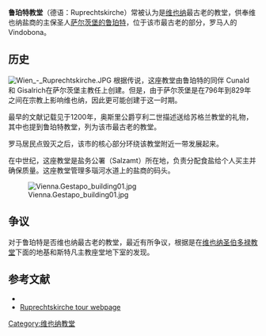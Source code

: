 {{Infobox religious building
|building_name= 鲁珀特教堂
|image=Ruprechtskirche_Wien.jpg
|caption=鲁珀特教堂
|location= 奥地利维也纳
|geo = {{coord|48|12|43|N|16|22|28|E|display=inline|region:AT_type:landmark}}
|religious_affiliation=[[罗马天主教|罗马天主教]]
|rite=
|province=
|district=
|consecration_year=
|status=
|leadership= P. Gernot Wisser [[耶稣会|''s.j.'']]<ref name="OW">{{cite web|url=http://www.ruprechtskirche.at|title= Official Website of the St. Ruprecht's Church}}</ref>
|website= [http://www.ruprechtskirche.at Official Website]
|architect=
|architecture_type= [[教堂|教堂]] <ref name="ArchDiocese">{{cite web  |url=http://stephanscom.at/pfarren/dekanate/Stadtdekanat_1/Dom-_und_Metropolitanpfarre_St._Stephan |title= Dom- und Metropolitanpfarre St. Stephan |accessdate=2007-11-12 |author= |date= |language=de |publisher= Erzdiözese Wien}}</ref>
|architecture_style= 罗曼式、巴洛克式
|facade_direction=NWbW
|year started=
|year_completed= 740年<ref name="GT"> {{cite web |url=http://www.ruprechtskirche.at/guided_tour/tour.htm |title=A Short Guide to Saint Ruprecht's Church |accessdate=2007-11-09 |author= |date= |work= |publisher=Rektorat Sankt Ruprecht |quote=''... According to tradition, St. Ruprecht's Church was founded in the year 740 by Cunald and Gisalrich, two of the church patron's companions.'' |deadurl=yes |archiveurl=https://web.archive.org/web/20071014190734/http://www.ruprechtskirche.at/guided_tour/tour.htm |archivedate=2007-10-14 }}</ref>
|construction_cost=
|capacity= 100
|length=27米
|width= 13米
|width_nave=
|height_max=
|dome_quantity=
|dome_height_outer=
|dome_height_inner=
|dome_dia_outer=
|dome_dia_inner=
|materials=
}}

'''鲁珀特教堂'''（德语：Ruprechtskirche）常被认为是[[维也纳|维也纳]]最古老的教堂，供奉维也纳盐商的主保圣人[[萨尔茨堡的鲁珀特|萨尔茨堡的鲁珀特]]，位于该市最古老的部分，罗马人的Vindobona。

== 历史 ==
[[File:Wien_-_Ruprechtskirche.JPG|thumb]]
根据传说，这座教堂由鲁珀特的同伴 Cunald 和 Gisalrich在萨尔茨堡主教任上创建。但是，由于萨尔茨堡是在796年到829年之间在宗教上影响维也纳，因此更可能创建于这一时期。

最早的文献记载见于1200年，奥斯里公爵亨利二世描述送给苏格兰教堂的礼物，其中也提到鲁珀特教堂，列为该市最古老的教堂。

罗马居民点毁灭之后，该市的核心部分环绕该教堂附近一带发展起来。

在中世纪，这座教堂是盐务公署（Salzamt）所在地，负责分配食盐给个人买主并确保质量。这座教堂管理多瑙河水道上的盐商的码头。

[[File:Vienna.Gestapo_building01.jpg|thumb]]

== 争议 ==
对于鲁珀特是否维也纳最古老的教堂，最近有所争议，根据是在[[维也纳圣伯多禄教堂|维也纳圣伯多禄教堂]]下面的地基和斯特凡主教座堂地下室的发现。

== 参考文献 ==
{{Reflist}}
* {{cite book | last = Wehdorn | first = Manfred | title = Vienna. a Guide to the Unesco World Heritage Sites | publisher = Springer | location = Berlin | year = 2003 | isbn = 9783211408636|pages= 105–106}}
* [https://web.archive.org/web/20071014190734/http://www.ruprechtskirche.at/guided_tour/tour.htm Ruprechtskirche tour webpage]
{{Commons|Ruprechtskirche (Wien)}}

{{coord|48|12|43|N|16|22|28|E|region:AT-9_type:landmark|display=title}}

[[Category:维也纳教堂|Category:维也纳教堂]]